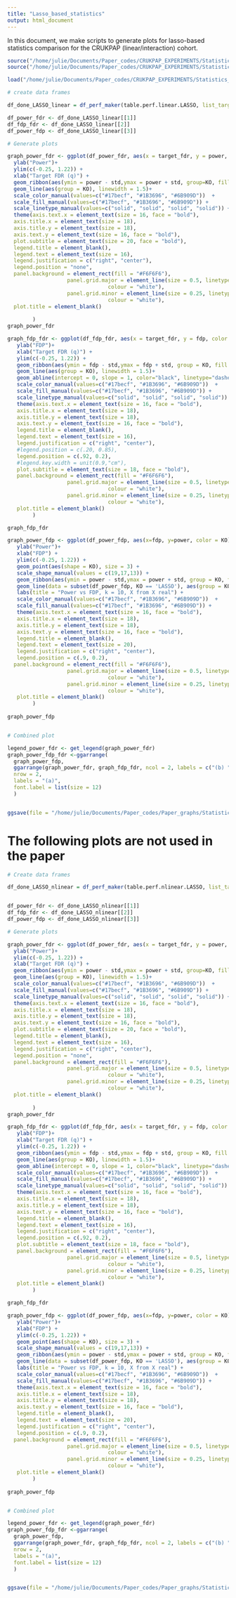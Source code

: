 ```yaml
---
title: "Lasso_based_statistics"
output: html_document
---
```


In this document, we make scripts to generate plots for lasso-based statistics comparison for the CRUKPAP (linear/interaction) cohort.

```r
source("/home/julie/Documents/Paper_codes/CRUKPAP_EXPERIMENTS/Statistics_comparison/Settings.R")
source("/home/julie/Documents/Paper_codes/CRUKPAP_EXPERIMENTS/Statistics_comparison/Functions.R")
```

```r
load("/home/julie/Documents/Paper_codes/CRUKPAP_EXPERIMENTS/Statistics_comparison/R_files/LASSOStat_trueX_fakeY_tables_perfx10.R")
```

```r

# create data frames

df_done_LASSO_linear = df_perf_maker(table.perf.linear.LASSO, list_target_fdr = list_target_fdr, stats_names  = c("LSM", "LCD", "LD" ), n.rep = 10)

df_power_fdr <- df_done_LASSO_linear[[1]]
df_fdp_fdr <- df_done_LASSO_linear[[2]] 
df_power_fdp <- df_done_LASSO_linear[[3]]

# Generate plots

graph_power_fdr <- ggplot(df_power_fdr, aes(x = target_fdr, y = power, color = KO, linetype = KO)) + 
  ylab("Power")+ 
  ylim(c(-0.25, 1.22)) +    
  xlab("Target FDR (q)") + 
  geom_ribbon(aes(ymin = power - std,ymax = power + std, group=KO, fill = KO), alpha = 0.15, colour = NA) + 
  geom_line(aes(group = KO), linewidth = 1.5)+
  scale_color_manual(values=c("#17becf", "#1B3696", "#6B909D"))  +
  scale_fill_manual(values=c("#17becf", "#1B3696", "#6B909D")) +
  scale_linetype_manual(values=c("solid", "solid", "solid", "solid")) +
  theme(axis.text.x = element_text(size = 16, face = "bold"),
  axis.title.x = element_text(size = 18),
  axis.title.y = element_text(size = 18),
  axis.text.y = element_text(size = 16, face = "bold"),
  plot.subtitle = element_text(size = 20, face = "bold"),
  legend.title = element_blank(),
  legend.text = element_text(size = 16),
  legend.justification = c("right", "center"),
  legend.position = "none", 
  panel.background = element_rect(fill = "#F6F6F6"),
                   panel.grid.major = element_line(size = 0.5, linetype = 'solid',
                                colour = "white"), 
                   panel.grid.minor = element_line(size = 0.25, linetype = 'solid',
                                colour = "white"),
  plot.title = element_blank()
                   
        )
graph_power_fdr

graph_fdp_fdr <- ggplot(df_fdp_fdr, aes(x = target_fdr, y = fdp, color = KO, linetype = KO)) + 
   ylab("FDP")+ 
   xlab("Target FDR (q)") + 
   ylim(c(-0.25, 1.22)) + 
   geom_ribbon(aes(ymin = fdp - std,ymax = fdp + std, group = KO, fill = KO), alpha = 0.15, colour = NA) + 
   geom_line(aes(group = KO), linewidth = 1.5)+
   geom_abline(intercept = 0, slope = 1, color="black", linetype="dashed", linewidth = 1)+
   scale_color_manual(values=c("#17becf", "#1B3696", "#6B909D"))  +
   scale_fill_manual(values=c("#17becf", "#1B3696", "#6B909D")) +
   scale_linetype_manual(values=c("solid", "solid", "solid", "solid")) +
   theme(axis.text.x = element_text(size = 16, face = "bold"),
   axis.title.x = element_text(size = 18),
   axis.title.y = element_text(size = 18),
   axis.text.y = element_text(size = 16, face = "bold"),
   legend.title = element_blank(),
   legend.text = element_text(size = 16),
   legend.justification = c("right", "center"),
   #legend.position = c(.20, 0.85),
   legend.position = c(.92, 0.2),
   #legend.key.width = unit(0.9,"cm"),
   plot.subtitle = element_text(size = 18, face = "bold"),
   panel.background = element_rect(fill = "#F6F6F6"),
                   panel.grid.major = element_line(size = 0.5, linetype = 'solid',
                                colour = "white"), 
                   panel.grid.minor = element_line(size = 0.25, linetype = 'solid',
                                colour = "white"),
   plot.title = element_blank()
        )

graph_fdp_fdr

graph_power_fdp <- ggplot(df_power_fdp, aes(x=fdp, y=power, color = KO)) + 
   ylab("Power")+ 
   xlab("FDP") + 
   ylim(c(-0.25, 1.22)) + 
   geom_point(aes(shape = KO), size = 3) +
   scale_shape_manual(values = c(19,17,13)) +
   geom_ribbon(aes(ymin = power - std,ymax = power + std, group = KO, fill = KO), alpha = 0.15, colour = NA) +
   geom_line(data = subset(df_power_fdp, KO == 'LASSO'), aes(group = KO))+
   labs(title = "Power vs FDP, k = 10, X from X real") +
   scale_color_manual(values=c("#17becf", "#1B3696", "#6B909D"))  +
   scale_fill_manual(values=c("#17becf", "#1B3696", "#6B909D")) +
   theme(axis.text.x = element_text(size = 16, face = "bold"),
   axis.title.x = element_text(size = 18),
   axis.title.y = element_text(size = 18),
   axis.text.y = element_text(size = 16, face = "bold"),
   legend.title = element_blank(),
   legend.text = element_text(size = 20),
   legend.justification = c("right", "center"),
   legend.position = c(.9, 0.2),
  panel.background = element_rect(fill = "#F6F6F6"),
                   panel.grid.major = element_line(size = 0.5, linetype = 'solid',
                                colour = "white"), 
                   panel.grid.minor = element_line(size = 0.25, linetype = 'solid',
                                colour = "white"),
   plot.title = element_blank()
        )
        
graph_power_fdp


# Combined plot

legend_power_fdr <- get_legend(graph_power_fdr)
graph_power_fdp_fdr <-ggarrange(
  graph_power_fdp,               
  ggarrange(graph_power_fdr, graph_fdp_fdr, ncol = 2, labels = c("(b) ", "(c)"), font.label = list(size = 12)), 
  nrow = 2, 
  labels = "(a)",
  font.label = list(size = 12)
  ) 


ggsave(file = "/home/julie/Documents/Paper_codes/Paper_graphs/Statistics_comparison/Figures/SM_figure_5.png", height = 7, width = 12)
```

# The following plots are not used in the paper


```r

# Create data frames

df_done_LASSO_nlinear = df_perf_maker(table.perf.nlinear.LASSO, list_target_fdr = list_target_fdr, stats_names  = c("LSM", "LCD", "LD" ), n.rep = 10)


df_power_fdr <- df_done_LASSO_nlinear[[1]]
df_fdp_fdr <- df_done_LASSO_nlinear[[2]] 
df_power_fdp <- df_done_LASSO_nlinear[[3]]

# Generate plots

graph_power_fdr <- ggplot(df_power_fdr, aes(x = target_fdr, y = power, color = KO, linetype = KO)) + 
  ylab("Power")+ 
  ylim(c(-0.25, 1.22)) +    
  xlab("Target FDR (q)") + 
  geom_ribbon(aes(ymin = power - std,ymax = power + std, group=KO, fill = KO), alpha = 0.15, colour = NA) + 
  geom_line(aes(group = KO), linewidth = 1.5)+
  scale_color_manual(values=c("#17becf", "#1B3696", "#6B909D"))  +
  scale_fill_manual(values=c("#17becf", "#1B3696", "#6B909D")) +
  scale_linetype_manual(values=c("solid", "solid", "solid", "solid")) +
  theme(axis.text.x = element_text(size = 16, face = "bold"),
  axis.title.x = element_text(size = 18),
  axis.title.y = element_text(size = 18),
  axis.text.y = element_text(size = 16, face = "bold"),
  plot.subtitle = element_text(size = 20, face = "bold"),
  legend.title = element_blank(),
  legend.text = element_text(size = 16),
  legend.justification = c("right", "center"),
  legend.position = "none", 
  panel.background = element_rect(fill = "#F6F6F6"),
                   panel.grid.major = element_line(size = 0.5, linetype = 'solid',
                                colour = "white"), 
                   panel.grid.minor = element_line(size = 0.25, linetype = 'solid',
                                colour = "white"),
  plot.title = element_blank()
                   
        )
graph_power_fdr

graph_fdp_fdr <- ggplot(df_fdp_fdr, aes(x = target_fdr, y = fdp, color = KO, linetype = KO)) + 
   ylab("FDP")+ 
   xlab("Target FDR (q)") + 
   ylim(c(-0.25, 1.22)) + 
   geom_ribbon(aes(ymin = fdp - std,ymax = fdp + std, group = KO, fill = KO), alpha = 0.15, colour = NA) + 
   geom_line(aes(group = KO), linewidth = 1.5)+
   geom_abline(intercept = 0, slope = 1, color="black", linetype="dashed", linewidth = 1)+
   scale_color_manual(values=c("#17becf", "#1B3696", "#6B909D"))  +
   scale_fill_manual(values=c("#17becf", "#1B3696", "#6B909D")) +
   scale_linetype_manual(values=c("solid", "solid", "solid", "solid")) +
   theme(axis.text.x = element_text(size = 16, face = "bold"),
   axis.title.x = element_text(size = 18),
   axis.title.y = element_text(size = 18),
   axis.text.y = element_text(size = 16, face = "bold"),
   legend.title = element_blank(),
   legend.text = element_text(size = 16),
   legend.justification = c("right", "center"),
   legend.position = c(.92, 0.2),
   plot.subtitle = element_text(size = 18, face = "bold"),
   panel.background = element_rect(fill = "#F6F6F6"),
                   panel.grid.major = element_line(size = 0.5, linetype = 'solid',
                                colour = "white"), 
                   panel.grid.minor = element_line(size = 0.25, linetype = 'solid',
                                colour = "white"),
   plot.title = element_blank()
        )

graph_fdp_fdr

graph_power_fdp <- ggplot(df_power_fdp, aes(x=fdp, y=power, color = KO)) + 
   ylab("Power")+ 
   xlab("FDP") + 
   ylim(c(-0.25, 1.22)) + 
   geom_point(aes(shape = KO), size = 3) +
   scale_shape_manual(values = c(19,17,13)) +
   geom_ribbon(aes(ymin = power - std,ymax = power + std, group = KO, fill = KO), alpha = 0.15, colour = NA) +
   geom_line(data = subset(df_power_fdp, KO == 'LASSO'), aes(group = KO))+
   labs(title = "Power vs FDP, k = 10, X from X real") +
   scale_color_manual(values=c("#17becf", "#1B3696", "#6B909D"))  +
   scale_fill_manual(values=c("#17becf", "#1B3696", "#6B909D")) +
   theme(axis.text.x = element_text(size = 16, face = "bold"),
   axis.title.x = element_text(size = 18),
   axis.title.y = element_text(size = 18),
   axis.text.y = element_text(size = 16, face = "bold"),
   legend.title = element_blank(),
   legend.text = element_text(size = 20),
   legend.justification = c("right", "center"),
   legend.position = c(.9, 0.2),
  panel.background = element_rect(fill = "#F6F6F6"),
                   panel.grid.major = element_line(size = 0.5, linetype = 'solid',
                                colour = "white"), 
                   panel.grid.minor = element_line(size = 0.25, linetype = 'solid',
                                colour = "white"),
   plot.title = element_blank()
        )
        
graph_power_fdp


# Combined plot

legend_power_fdr <- get_legend(graph_power_fdr)
graph_power_fdp_fdr <-ggarrange(
  graph_power_fdp,              
  ggarrange(graph_power_fdr, graph_fdp_fdr, ncol = 2, labels = c("(b) ", "(c)"), font.label = list(size = 12)), 
  nrow = 2, 
  labels = "(a)",
  font.label = list(size = 12)
  ) 


ggsave(file = "/home/julie/Documents/Paper_codes/Paper_graphs/Statistics_comparison/Figures/SM_figure_5_bis.png", height = 7, width = 12)
```

